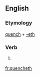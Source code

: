 ==English==

===Etymology===
[[quench]] + [[-eth]]

===Verb===
{{en-verb form}}

# {{en-archaic third-person singular of|quench}}

[[fr:quencheth]]